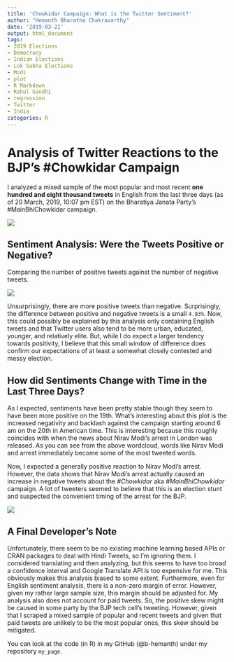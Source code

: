 ```yaml
---
title: 'Chowkidar Campaign: What is the Twitter Sentiment?'
author: "Hemanth Bharatha Chakravarthy"
date: '2019-03-21'
output: html_document
tags:
- 2019 Elections
- Democracy
- Indian Elections
- Lok Sabha Elections
- Modi
- plot
- R Markdown
- Rahul Gandhi
- regression
- Twitter
- India
categories: R
---
```

# Analysis of Twitter Reactions to the BJP's #Chowkidar Campaign
I analyzed a mixed sample of the most popular and most recent **one hundred and eight thousand tweets** in English from the last three days (as of 20 March, 2019, 10:07 pm EST) on the Bharatiya Janata Party's #MainBhiChowkidar campaign. 

![](/post/2019-03-18-modi-what-is-the-twitter-sentiment_files/worldcloud.png)

## Sentiment Analysis: Were the Tweets Positive or Negative?
Comparing the number of positive tweets against the number of negative tweets.

![](/post/2019-03-18-modi-what-is-the-twitter-sentiment_files/table1.png)

Unsurprisingly, there are more positive tweets than negative. Surprisingly, the difference between positive and negative tweets is a small `4.93%`. Now, this could possibly be explained by this analysis only containing English tweets and that Twitter users also tend to be more urban, educated, younger, and relatively elite. But, while I do expect a larger tendency towards positivity, I believe that this small window of difference does confirm our expectations of at least a somewhat closely contested and messy election. 

## How did Sentiments Change with Time in the Last Three Days? 
As I expected, sentiments have been pretty stable though they seem to have been more positive on the 19th. What's interesting about this plot is the increased negativity and backlash against the campaign starting around 6 am on the 20th in American time. This is interesting because this roughly coincides with when the news about Nirav Modi's arrest in London was released. As you can see from the above wordcloud, words like Nirav Modi and arrest immediately become some of the most tweeted words. 

Now, I expected a generally positive reaction to Nirav Modi's arrest. However, the data shows that Nirav Modi's arrest actually caused an increase in negative tweets about the _#Chowkidar_ aka _#MainBhiChowkidar_ campaign. A lot of tweeters seemed to believe that this is an election stunt and suspected the convenient timing of the arrest for the BJP. 

![](/post/2019-03-18-modi-what-is-the-twitter-sentiment_files/graph1.png)

## A Final Developer's Note 
Unfortunately, there seem to be no existing machine learning based APIs or CRAN packages to deal with Hindi Tweets, so I'm ignoring them. I considered translating and then analyzing, but this seems to have too broad a confidence interval and Google Translate API is too expensive for me. This obviously makes this analysis biased to some extent. Furthermore, even for English sentiment analysis, there is a non-zero margin of error. However, given my rather large sample size, this margin should be adjusted for. My analysis also does not account for paid tweets. So, the positive skew might be caused in some party by the BJP tech cell's tweeting. However, given that I scraped a mixed sample of popular and recent tweets and given that paid tweets are unlikely to be the most popular ones, this skew should be mitigated.

You can look at the code (in R) in my GitHub (@b-hemanth) under my repository `my_page`.
